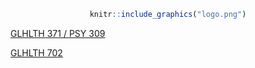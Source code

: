 
<center>
```r
knitr::include_graphics("logo.png")
```
</center>

[GLHLTH 371 / PSY 309](371.html)

[GLHLTH 702](702.html)
